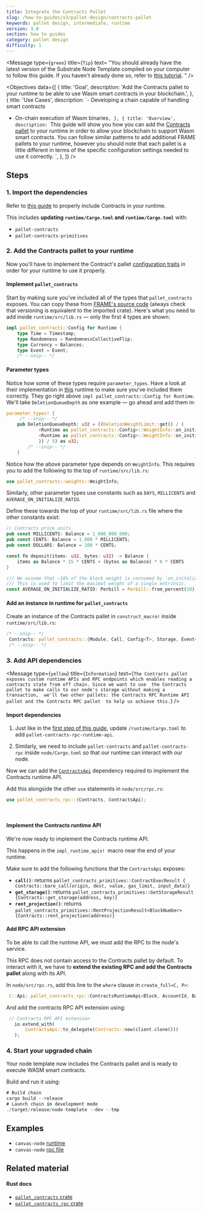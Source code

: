 ```yaml
---
title: Integrate the Contracts Pallet
slug: /how-to-guides/v3/pallet-design/contracts-pallet
keywords: pallet design, intermediate, runtime
version: 3.0 
section: how to guides
category: pallet design
difficulty: 1
---
```


<Message
  type={`green`}
  title={`Tip`}
  text=
    "You should already have the latest version of the 
    Substrate Node Template compiled on your computer to follow this guide.
    If you haven't already done so, refer to 
    [this tutorial](/tutorials/v3/create-your-first-substrate-chain/).
    "
/>

<Objectives
  data={[
    {
      title: 'Goal',
      description: 'Add the Contracts pallet to your runtime to be able to use Wasm smart contracts in your blockchain.',
    },
    {
      title: 'Use Cases',
      description:
`- Developing a chain capable of handling smart contracts
- On-chain execution of Wasm binaries`,
    },
    {
      title: 'Overview',
      description:
        `This guide will show you how you can add the [Contracts pallet](/rustdocs/latest/pallet_contracts/) to your runtime in order to allow your blockchain
        to support Wasm smart contracts. You can follow similar patterns to add additional FRAME pallets to your runtime,
        however you should note that each pallet is a little different in terms of the specific configuration settings
        needed to use it correctly.
        `,
    },
  ]}
/>

## Steps

### 1. Import the dependencies

Refer to [this guide](/how-to-guides/v3/basics/pallet-integration) to properly include Contracts in your runtime.

This includes **updating `runtime/Cargo.toml` and `runtime/Cargo.toml`** with:

- `pallet-contracts`
- `pallet-contracts-primitives`

### 2. Add the Contracts pallet to your runtime

Now you'll have to implement the Contract's pallet [configuration traits][contracts-config-rustdocs] in order for your runtime to use it properly.

#### Implement `pallet_contracts`

Start by making sure you've included all of the types that `pallet_contracts` exposes. You can copy these from [FRAME's source code][contracts-frame-gh]
(always check that versioning is equivalent to the imported crate). Here's what you need to add inside `runtime/src/lib.rs` &mdash; only the first 4 types are shown:

```rust
impl pallet_contracts::Config for Runtime {
    type Time = Timestamp;
    type Randomness = RandomnessCollectiveFlip;
    type Currency = Balances;
    type Event = Event;
    /* --snip-- */
```

#### Parameter types

Notice how some of these types require `parameter_types`. Have a look at their implementation in [this][bin-runtime-contracts-frame]
runtime to make sure you've included them correctly. They go right above `impl pallet_contracts::Config for Runtime`.
We'll take `DeletionQueueDepth` as one example &mdash; go ahead and add them in:

```rust
parameter_types! {
     /* --snip-- */
	pub DeletionQueueDepth: u32 = ((DeletionWeightLimit::get() / (
			<Runtime as pallet_contracts::Config>::WeightInfo::on_initialize_per_queue_item(1) -
			<Runtime as pallet_contracts::Config>::WeightInfo::on_initialize_per_queue_item(0)
		    )) / 5) as u32;
        /* --snip-- */
    }
```

Notice how the above parameter type depends on `WeightInfo`. This requires you to add the following to the top of `runtime/src/lib.rs`:

```rust
use pallet_contracts::weights::WeightInfo;
```

Similarly, other parameter types use constants such as `DAYS`, `MILLICENTS` and `AVERAGE_ON_INITIALIZE_RATIO`.

Define these towards the top of your `runtime/src/lib.rs` file where the other constants exist:

```rust
// Contracts price units.
pub const MILLICENTS: Balance = 1_000_000_000;
pub const CENTS: Balance = 1_000 * MILLICENTS;
pub const DOLLARS: Balance = 100 * CENTS;

const fn deposit(items: u32, bytes: u32) -> Balance {
    items as Balance * 15 * CENTS + (bytes as Balance) * 6 * CENTS
}

/// We assume that ~10% of the block weight is consumed by `on_initalize` handlers.
/// This is used to limit the maximal weight of a single extrinsic.
const AVERAGE_ON_INITIALIZE_RATIO: Perbill = Perbill::from_percent(10);
```

#### Add an instance in runtime for `pallet_contracts`

Create an instance of the Contracts pallet in `construct_macro!` inside `runtime/src/lib.rs`:

```rust
/* --snip-- */
 Contracts: pallet_contracts::{Module, Call, Config<T>, Storage, Event<T>},
 /* --snip-- */
```

### 3. Add API dependencies

<Message
  type={`yellow`}
  title={`Information`}
  text={`The Contracts pallet exposes custom runtime APIs and RPC endpoints
  which enables reading a contracts state from off chain. Since we want to use 
  the Contracts pallet to make calls to our node's storage without making a transaction, 
  we'll two other pallets: the Contracts RPC Runtime API pallet and the Contracts RPC pallet 
  to help us achieve this.`}
/>

#### Import dependencies

1. Just like in the [first step of this guide](#1-import-the-dependencies), update `/runtime/Cargo.toml` to add `pallet-contracts-rpc-runtime-api`.

2. Similarly, we need to include `pallet-contracts` and `pallet-contracts-rpc` inside `node/Cargo.toml` so that our runtime can interact with our node.

Now we can add the [`ContractsApi`][contracts-api-rustdocs] dependency required to implement the Contracts runtime API.

Add this alongside the other `use` statements in `node/src/rpc.rs`:

```rust
use pallet_contracts_rpc::{Contracts, ContractsApi};
```
<br />
<Message type='green' title='Tip' text={`
Unsure what version to import? Use the latest version as indicated in
[crates.io](https://crates.io/search?q=pallet-contracts-rpc).
`}/>

#### Implement the Contracts runtime API

We're now ready to implement the Contracts
runtime API.

This happens in the
`impl_runtime_apis! `macro near the end of your
runtime.

Make sure to add the following functions that the `ContractsApi` exposes:

- **`call()`**: returns `pallet_contracts_primitives::ContractExecResult { Contracts::bare_call(origin, dest, value, gas_limit, input_data)}`
- **`get_storage()`**: returns `pallet_contracts_primitives::GetStorageResult {Contracts::get_storage(address, key)}`
- **`rent_projection()`**: returns `pallet_contracts_primitives::RentProjectionResult<BlockNumber> {Contracts::rent_projection(address)}`

#### Add RPC API extension

To be able to call the runtime API, we must add the RPC to the node's service.

This RPC does not contain access to the Contracts pallet by default. To interact with it, we have to **extend the existing RPC and add the Contracts pallet** along with its API.

In `node/src/rpc.rs`, add this line to the `where` clause in `create_full<C, P>`:

```rust
 C::Api: pallet_contracts_rpc::ContractsRuntimeApi<Block, AccountId, Balance, BlockNumber>,
```

And add the contracts RPC API extension using:

```rust
 // Contracts RPC API extension
   io.extend_with(
       ContractsApi::to_delegate(Contracts::new(client.clone()))
   );
```

### 4. Start your upgraded chain

Your node template now includes the Contracts pallet and is ready to execute WASM smart contracts.

Build and run it using:

```rust
# Build chain
cargo build --release
# Launch chain in development mode
./target/release/node-template --dev --tmp
```

## Examples

- `canvas-node` [runtime](https://github.com/paritytech/canvas-node/blob/master/runtime/src/lib.rs#L361)
- `canvas-node` [rpc file](https://github.com/paritytech/canvas-node/blob/master/node/src/rpc.rs)

## Related material

#### Rust docs

- [`pallet_contracts` crate](/rustdocs/latest/pallet_contracts/index.html)
- [`pallet_contracts_rpc` crate](/rustdocs/latest/pallet_contracts_rpc/index.html)

[create-first-chain-tutorial]: /tutorials/v3/create-your-first-substrate-chain
[contracts-config-rustdocs]: /rustdocs/latest/pallet_contracts/trait.Config.html
[contracts-frame-gh]: https://github.com/paritytech/substrate/blob/master/frame/contracts/src/lib.rs#L144
[bin-runtime-contracts-frame]: https://github.com/paritytech/substrate/blob/632b32300eb9376767c2ae7b38e79b3f7f5329b1/bin/node/runtime/src/lib.rs#L887-L903
[contracts-api-rustdocs]: /rustdocs/latest/pallet_contracts_rpc_runtime_api/trait.ContractsApi.html
